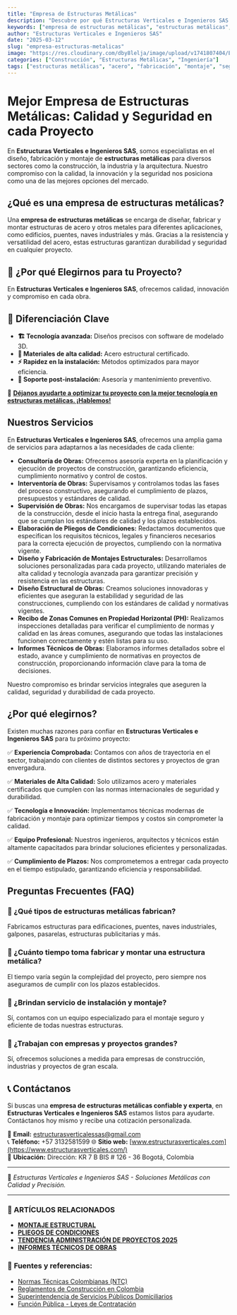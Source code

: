 ```yaml
---
title: "Empresa de Estructuras Metálicas"
description: "Descubre por qué Estructuras Verticales e Ingenieros SAS es la mejor opción en estructuras metálicas. Calidad, innovación y soluciones personalizadas para tus proyectos."
keywords: ["empresa de estructuras metálicas", "estructuras metálicas", "fabricación de estructuras metálicas", "estructuras de acero", "construcción metálica"]
author: "Estructuras Verticales e Ingenieros SAS"
date: "2025-03-12"
slug: "empresa-estructuras-metalicas"
image: "https://res.cloudinary.com/dby8lelja/image/upload/v1741807404/Estructuras%20Verticales%20e%20Ingenieros%20SAS/Imagenes%20Blog/estructuras_metalicas_wgfhzv.webp"
categories: ["Construcción", "Estructuras Metálicas", "Ingeniería"]
tags: ["estructuras metálicas", "acero", "fabricación", "montaje", "seguridad"]
---
```


# Mejor Empresa de Estructuras Metálicas: Calidad y Seguridad en cada Proyecto

En **Estructuras Verticales e Ingenieros SAS**, somos especialistas en el diseño, fabricación y montaje de **estructuras metálicas** para diversos sectores como la construcción, la industria y la arquitectura. Nuestro compromiso con la calidad, la innovación y la seguridad nos posiciona como una de las mejores opciones del mercado.

## ¿Qué es una empresa de estructuras metálicas?

Una **empresa de estructuras metálicas** se encarga de diseñar, fabricar y montar estructuras de acero y otros metales para diferentes aplicaciones, como edificios, puentes, naves industriales y más. Gracias a la resistencia y versatilidad del acero, estas estructuras garantizan durabilidad y seguridad en cualquier proyecto.

## 🚀 ¿Por qué Elegirnos para tu Proyecto?

En **Estructuras Verticales e Ingenieros SAS**, ofrecemos calidad, innovación y compromiso en cada obra.  

## 🔹 Diferenciación Clave

- **🏗️ Tecnología avanzada:** Diseños precisos con software de modelado 3D.  
- **🔩 Materiales de alta calidad:** Acero estructural certificado.  
- **⚡ Rapidez en la instalación:** Métodos optimizados para mayor eficiencia.  
- **🔧 Soporte post-instalación:** Asesoría y mantenimiento preventivo.

📲 [**Déjanos ayudarte a optimizar tu proyecto con la mejor tecnología en estructuras metálicas. ¡Hablemos!**](https://www.estructurasverticales.com/)

## Nuestros Servicios

En **Estructuras Verticales e Ingenieros SAS**, ofrecemos una amplia gama de servicios para adaptarnos a las necesidades de cada cliente:

- **Consultoría de Obras:** Ofrecemos asesoría experta en la planificación y ejecución de proyectos de construcción, garantizando eficiencia, cumplimiento normativo y control de costos.
- **Interventoría de Obras:** Supervisamos y controlamos todas las fases del proceso constructivo, asegurando el cumplimiento de plazos, presupuestos y estándares de calidad.
- **Supervisión de Obras:** Nos encargamos de supervisar todas las etapas de la construcción, desde el inicio hasta la entrega final, asegurando que se cumplan los estándares de calidad y los plazos establecidos.
- **Elaboración de Pliegos de Condiciones:** Redactamos documentos que especifican los requisitos técnicos, legales y financieros necesarios para la correcta ejecución de proyectos, cumpliendo con la normativa vigente.
- **Diseño y Fabricación de Montajes Estructurales:** Desarrollamos soluciones personalizadas para cada proyecto, utilizando materiales de alta calidad y tecnología avanzada para garantizar precisión y resistencia en las estructuras.
- **Diseño Estructural de Obras:** Creamos soluciones innovadoras y eficientes que aseguran la estabilidad y seguridad de las construcciones, cumpliendo con los estándares de calidad y normativas vigentes.
- **Recibo de Zonas Comunes en Propiedad Horizontal (PH):** Realizamos inspecciones detalladas para verificar el cumplimiento de normas y calidad en las áreas comunes, asegurando que todas las instalaciones funcionen correctamente y estén listas para su uso.
- **Informes Técnicos de Obras:** Elaboramos informes detallados sobre el estado, avance y cumplimiento de normativas en proyectos de construcción, proporcionando información clave para la toma de decisiones.

Nuestro compromiso es brindar servicios integrales que aseguren la calidad, seguridad y durabilidad de cada proyecto.



## ¿Por qué elegirnos?

Existen muchas razones para confiar en **Estructuras Verticales e Ingenieros SAS** para tu próximo proyecto:

✅ **Experiencia Comprobada:** Contamos con años de trayectoria en el sector, trabajando con clientes de distintos sectores y proyectos de gran envergadura.

✅ **Materiales de Alta Calidad:** Solo utilizamos acero y materiales certificados que cumplen con las normas internacionales de seguridad y durabilidad.

✅ **Tecnología e Innovación:** Implementamos técnicas modernas de fabricación y montaje para optimizar tiempos y costos sin comprometer la calidad.

✅ **Equipo Profesional:** Nuestros ingenieros, arquitectos y técnicos están altamente capacitados para brindar soluciones eficientes y personalizadas.

✅ **Cumplimiento de Plazos:** Nos comprometemos a entregar cada proyecto en el tiempo estipulado, garantizando eficiencia y responsabilidad.


## Preguntas Frecuentes (FAQ)

### 📌 ¿Qué tipos de estructuras metálicas fabrican?
Fabricamos estructuras para edificaciones, puentes, naves industriales, galpones, pasarelas, estructuras publicitarias y más.

### 📌 ¿Cuánto tiempo toma fabricar y montar una estructura metálica?
El tiempo varía según la complejidad del proyecto, pero siempre nos aseguramos de cumplir con los plazos establecidos.

### 📌 ¿Brindan servicio de instalación y montaje?
Sí, contamos con un equipo especializado para el montaje seguro y eficiente de todas nuestras estructuras.

### 📌 ¿Trabajan con empresas y proyectos grandes?
Sí, ofrecemos soluciones a medida para empresas de construcción, industrias y proyectos de gran escala.

## 📞 Contáctanos 

Si buscas una **empresa de estructuras metálicas confiable y experta**, en **Estructuras Verticales e Ingenieros SAS** estamos listos para ayudarte. Contáctanos hoy mismo y recibe una cotización personalizada.

📩 **Email:** estructurasverticalessas@gmail.com  
📞 **Teléfono:** +57 3132581599
🌐 **Sitio web:** [www.estructurasverticales.com](https://www.estructurasverticales.com/)  
📍 **Ubicación:** Dirección: KR 7 B BIS # 126 - 36 Bogotá, Colombia

---

🚀 *Estructuras Verticales e Ingenieros SAS - Soluciones Metálicas con Calidad y Precisión.*

---

### 📌 ARTÍCULOS RELACIONADOS  

- **[MONTAJE ESTRUCTURAL](https://www.estructurasverticales.com/blog/montaje-estructural-construccion)**  
- **[PLIEGOS DE CONDICIONES](https://www.estructurasverticales.com/blog/elaboracion-pliegos-condiciones)**  
- **[TENDENCIA ADMINISTRACIÓN DE PROYECTOS 2025](https://www.estructurasverticales.com/blog/administracion-proyectos-construccion)**  
- **[INFORMES TÉCNICOS DE OBRAS](https://www.estructurasverticales.com/blog/informes-tecnicos-obras)**  


### 🔗 **Fuentes y referencias:**  

- [Normas Técnicas Colombianas (NTC)](https://www.icontec.org/)  
- [Reglamentos de Construcción en Colombia](https://www.minvivienda.gov.co/)  
- [Superintendencia de Servicios Públicos Domiciliarios](https://www.superservicios.gov.co/)  
- [Función Pública - Leyes de Contratación](https://www.funcionpublica.gov.co/)  
